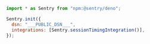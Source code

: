 ```javascript {tabTitle: JavaScript}
import * as Sentry from "npm:@sentry/deno";

Sentry.init({
  dsn: "___PUBLIC_DSN___",
  integrations: [Sentry.sessionTimingIntegration()],
});
```
